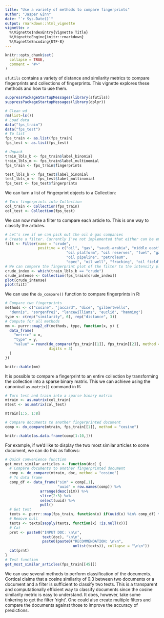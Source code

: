 ```yaml
---
title: "Use a variety of methods to compare fingerprints"
author: "Jasper Ginn"
date: "`r Sys.Date()`"
output: rmarkdown::html_vignette
vignette: >
  %\VignetteIndexEntry{Vignette Title}
  %\VignetteEngine{knitr::rmarkdown}
  %\VignetteEncoding{UTF-8}
---
```


```r
knitr::opts_chunk$set(
  collapse = TRUE,
  comment = "#>"
)
```

`sfutils` contains a variety of distance and similarity metrics to compare fingerprints and collections of fingerprints. This vignette explores these methods and how to use them.

```r
suppressPackageStartupMessages(library(sfutils))
suppressPackageStartupMessages(library(dplyr))
```

```r
# Clean wd
rm(list=ls())
# Load data
data("fps_train")
data("fps_test")
# To list
fps_train <- as.list(fps_train)
fps_test <- as.list(fps_test)

# Unpack
train_lbls_b <- fps_train$label_binomial
train_lbls_m <- fps_train$label_multinomial
fps_train <- fps_train$fingerprints

test_lbls_b <- fps_test$label_binomial
test_lbls_m <- fps_test$label_multinomial
fps_test <- fps_test$fingerprints
```

We can turn a list of Fingerprint objects to a Collection:

```r
# Turn fingerprints into Collection
col_train <- Collection(fps_train)
col_test <- Collection(fps_test)
```

We can now make a filter to compare each article to. This is one way to classify the articles.

```r
# Let's see if we can pick out the oil & gas companies
# Create a filter. Currently I've not implemented that either can be empty.
filt <- Filter(name = "crude",
               positive = c("oil", "gas", "saudi-arabia", "middle east",
                            "oil platform", "oil reserves", "fuel", "gasoline", "crude oil",
                            "oil pipeline", "petroleum", 
                            "opec", "oil well", "fracking", "oil field", "energy"))
# We can compare the fingerprint plot of the filter to the intensity plot of articles about crude oil
crude_index <- which(train_lbls_b == "crude")
crude_intense <- Collection(fps_train[crude_index])
plot(crude_intense)
plot(filt)
```

We can use the `do_compare()` function to compare fingerprints in R:

```r
# Compare two fingerprints
methods <- c("cosine", "jaccard", "dice", "gilbertwells",
  "dennis", "sorgenfrei", "lancewilliams", "euclid", "hamming")
type <- c(rep("similarity", 6), rep("distance", 3))
# Compute for all methods
mm <- purrr::map2_df(methods, type, function(x, y) {
  data_frame(
    "metric" = x,
    "type" = y,
    "value" = round(do_compare(fps_train[[1]], fps_train[[2]], method = x)[1,1],
                    digits = 3)
  )
})

knitr::kable(mm)
```

It is possible to compare a fingerprint to an entire collection by transforming the collection into a sparse binary matrix. This we can achieve using the canonical `as.matrix()` command in R:

```r
# Turn test and train into a sparse binary matrix
mtrain <- as.matrix(col_train)
mtest <- as.matrix(col_test)

mtrain[1:5, 1:8]
```

```r
# Compare documents to another fingerprinted document
comp <- do_compare(mtrain, fps_train[[1]], method = "cosine")

knitr::kable(as.data.frame(comp[1:10,]))
```

For example, if we'd like to display the two most similar articles to some document, we can do this as follows:

```r
# Quick convenience function
get_most_similar_articles <- function(doc) {
  # Compare documents to another fingerprinted document
  comp <- do_compare(mtrain, doc, method = "cosine")
  # To data frame
  comp_df <- data_frame("sim" = comp[,1],
                        "uuid" = row.names(comp)) %>%
                arrange(desc(sim)) %>%
                slice(2:3) %>%
                select(uuid) %>%
                pull()
  # Get text
  texts <- purrr::map(fps_train, function(x) if(uuid(x) %in% comp_df) text(x))
  # Remove null
  texts <- texts[sapply(texts, function(x) !is.null(x))]
  # Cat
  prnt <- paste0("INPUT DOC: \n\n", 
                 text(doc), "\n\n", 
                 paste0(paste0("RECOMMENDATION: \n\n",
                               unlist(texts)), collapse = "\n\n"))
  cat(prnt)
}
# Test function
get_most_similar_articles(fps_train[[45]])
```

We can use several methods to perform classification of the documents. Cortical claims that a cosine similarity of 0.3 between two documents or a document and a filter is sufficient to classify two texts. This is a transparent and computationally efficient way to classify documents since the cosine similarity metric is easy to understand. It does, however, take some tinkering to get the filter 'right'. One could also create multiple filters and compare the documents against those to improve the accuracy of predictions.
